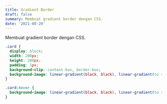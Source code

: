 ```yaml
---
title: Gradient Border
draft: false
summary: Membuat gradient border dengan CSS.
date: '2021-08-20'
---
```


Membuat gradient border dengan CSS.

```css:card.css
.card {
  display: block;
  width: 200px;
  height: 200px;
  padding: 1px;
  background-clip: content-box, border-box;
  background-image: linear-gradient(black, black), linear-gradient(to right, gray, gray);
}

.card:hover {
  background-image: linear-gradient(black, black), linear-gradient(to right, red, red);
}
```
